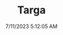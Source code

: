 ---
width: 4000
height: 6000
title: Targa
description: Marble Grey 1986 Porsche 911 Carrera Targa with blue interior shot in Austin, TX.
date: 7/11/2023 5:12:05 AM
cameraMake: Sony
cameraModel: ILCE-7M3
lens: E 35-150mm F2.0-F2.8 A058
settingsfStop: f/10
settingsISO: ISO 1250
settingsShutter: 1/125
settingsFocalLength: 107 mm
---